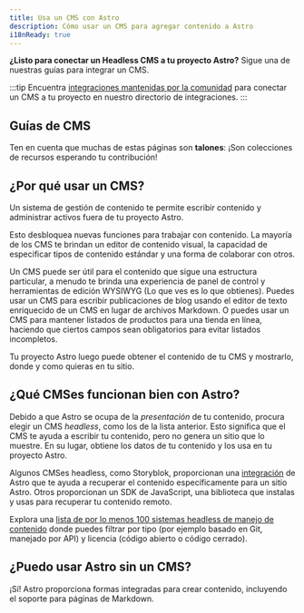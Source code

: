 ```yaml
---
title: Usa un CMS con Astro
description: Cómo usar un CMS para agregar contenido a Astro
i18nReady: true
---
```


**¿Listo para conectar un Headless CMS a tu proyecto Astro?** Sigue una de nuestras guías para integrar un CMS.

:::tip
Encuentra [integraciones mantenidas por la comunidad](https://astro.build/integrations/?search=cms) para conectar un CMS a tu proyecto en nuestro directorio de integraciones. 
:::

## Guías de CMS

Ten en cuenta que muchas de estas páginas son **talones**: ¡Son colecciones de recursos esperando tu contribución!

<CMSGuidesNav />

## ¿Por qué usar un CMS?

Un sistema de gestión de contenido te permite escribir contenido y administrar activos fuera de tu proyecto Astro.

Esto desbloquea nuevas funciones para trabajar con contenido. La mayoría de los CMS te brindan un editor de contenido visual, la capacidad de especificar tipos de contenido estándar y una forma de colaborar con otros.

Un CMS puede ser útil para el contenido que sigue una estructura particular, a menudo te brinda una experiencia de panel de control y herramientas de edición WYSIWYG (Lo que ves es lo que obtienes). Puedes usar un CMS para escribir publicaciones de blog usando el editor de texto enriquecido de un CMS en lugar de archivos Markdown. O puedes usar un CMS para mantener listados de productos para una tienda en línea, haciendo que ciertos campos sean obligatorios para evitar listados incompletos.

Tu proyecto Astro luego puede obtener el contenido de tu CMS y mostrarlo, donde y como quieras en tu sitio.


## ¿Qué CMSes funcionan bien con Astro?

Debido a que Astro se ocupa de la _presentación_ de tu contenido, procura elegir un CMS _headless_, como los de la lista anterior. Esto significa que el CMS te ayuda a escribir tu contenido, pero no genera un sitio que lo muestre. En su lugar, obtiene los datos de tu contenido y los usa en tu proyecto Astro.

Algunos CMSes headless, como Storyblok, proporcionan una [integración](/es/guides/integrations-guide/) de Astro que te ayuda a recuperar el contenido específicamente para un sitio Astro. Otros proporcionan un SDK de JavaScript, una biblioteca que instalas y usas para recuperar tu contenido remoto.

<ReadMore> Explora una [lista de por lo menos 100 sistemas headless de manejo de contenido](https://jamstack.org/headless-cms/)<Badge text="Externo" /> donde puedes filtrar por tipo (por ejemplo basado en Git, manejado por API) y licencia (código abierto o código cerrado).</ReadMore>

## ¿Puedo usar Astro sin un CMS?

¡Sí! Astro proporciona formas integradas para crear contenido, incluyendo el soporte para páginas de Markdown.
